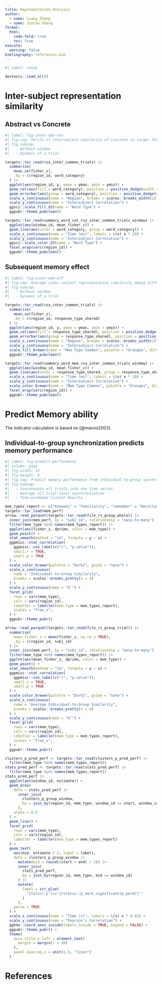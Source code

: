 ```yaml
---
title: Representation Analysis
author:
  - name: Liang Zhang
  - name: Jintao Sheng
format:
  html:
    code-fold: true
    toc: true
execute:
  warning: false
bibliography: references.bib
---
```


```r
#| label: setup

devtools::load_all()
```

# Inter-subject representation similarity

## Abstract vs Concrete

```r
#| label: fig-inter-abs-con
#| fig-cap: Verify if intersubject similarity of concrete is larger than that of abstract.
#| fig-subcap:
#|   - Without window
#|   - Dynamic of a trial

targets::tar_read(rsa_inter_common_trials) |>
  summarise(
    mean_se(fisher_z),
    .by = c(region_id, word_category)
  ) |>
  ggplot(aes(region_id, y, ymax = ymax, ymin = ymin)) +
  geom_col(aes(fill = word_category), position = position_dodge(width = 0.4), width = 0.4) +
  geom_errorbar(aes(group = word_category), position = position_dodge(width = 0.4), width = 0) +
  scale_x_continuous(name = "Region", breaks = scales::breaks_width(1)) +
  scale_y_continuous(name = "Intersubject Correlation") +
  ggsci::scale_fill_d3(name = "Word Type") +
  ggpubr::theme_pubclean()

targets::tar_read(summary_word_cat_rsa_inter_common_trials_window) |>
  ggplot(aes(window_id, mean_fisher_z)) +
  geom_line(aes(color = word_category, group = word_category)) +
  scale_x_continuous(name = "Time (ms)", labels = \(x) x * 20) +
  scale_y_continuous(name = "Intersubject Correlation") +
  ggsci::scale_color_d3(name = "Word Type") +
  facet_wrap(vars(region_id)) +
  ggpubr::theme_pubclean()
```

## Subsequent memory effect

```r
#| label: fig-inter-mem-eff
#| fig-cap: Average inter-subject representation similarity among different memory conditions
#| fig-subcap:
#|   - Without window
#|   - Dynamic of a trial

targets::tar_read(rsa_inter_common_trials) |>
  summarise(
    mean_se(fisher_z),
    .by = c(region_id, response_type_shared)
  ) |>
  ggplot(aes(region_id, y, ymax = ymax, ymin = ymin)) +
  geom_col(aes(fill = response_type_shared), position = position_dodge(width = 0.4), width = 0.4) +
  geom_errorbar(aes(group = response_type_shared), position = position_dodge(width = 0.4), width = 0) +
  scale_x_continuous(name = "Region", breaks = scales::breaks_width(1)) +
  scale_y_continuous(name = "Intersubject Correlation") +
  scale_fill_brewer(name = "Mem Type Common", palette = "Oranges", direction = -1) +
  ggpubr::theme_pubclean()

targets::tar_read(summary_word_mem_rsa_inter_common_trials_window) |>
  ggplot(aes(window_id, mean_fisher_z)) +
  geom_line(aes(color = response_type_shared, group = response_type_shared)) +
  scale_x_continuous(name = "Time (ms)", labels = \(x) x * 20) +
  scale_y_continuous(name = "Intersubject Correlation") +
  scale_color_brewer(name = "Mem Type Common", palette = "Oranges", direction = -1) +
  facet_wrap(vars(region_id)) +
  ggpubr::theme_pubclean()
```

# Predict Memory ability

The indicator calculation is based on [@manns2003].

## Individual-to-group synchronization predicts memory performance

```r
#| label: fig-predict-performance
#| column: page
#| fig-width: 12
#| fig-height: 6
#| fig-cap: Predict memory performance from individual-to-group synchronization
#| fig-subcap:
#|   - Concatenate all trials into one time series
#|   - Average all trial-level synchronization
#|   - Time-windowed Cluster Results

mem_types_report <- c("knowadj" = "Familiarity", "remember" = "Recollection")
targets::tar_load(mem_perf)
arrow::read_parquet(targets::tar_read(file_rs_group_whole)) |>
  inner_join(mem_perf, by = "subj_id", relationship = "many-to-many") |>
  filter(mem_type %in% names(mem_types_report)) |>
  ggplot(aes(fisher_z, dprime, color = mem_type)) +
  geom_point() +
  stat_smooth(method = "lm", formula = y ~ x) +
  ggpmisc::stat_correlation(
    ggpmisc::use_label(c("r", "p.value")),
    small.r = TRUE,
    small.p = TRUE
  ) +
  scale_color_brewer(palette = "Dark2", guide = "none") +
  scale_x_continuous(
    name = "Individual-to-Group Similarity",
    breaks = scales::breaks_pretty(n = 4)
  ) +
  scale_y_continuous(name = "d'") +
  facet_grid(
    rows = vars(mem_type),
    cols = vars(region_id),
    labeller = labeller(mem_type = mem_types_report),
    scales = "free_x",
  ) +
  ggpubr::theme_pubr()

arrow::read_parquet(targets::tar_read(file_rs_group_trial)) |>
  summarise(
    mean_fisher_z = mean(fisher_z, na.rm = TRUE),
    .by = c(region_id, subj_id)
  ) |>
  inner_join(mem_perf, by = "subj_id", relationship = "many-to-many") |>
  filter(mem_type %in% names(mem_types_report)) |>
  ggplot(aes(mean_fisher_z, dprime, color = mem_type)) +
  geom_point() +
  stat_smooth(method = "lm", formula = y ~ x) +
  ggpmisc::stat_correlation(
    ggpmisc::use_label(c("r", "p.value")),
    small.r = TRUE,
    small.p = TRUE
  ) +
  scale_color_brewer(palette = "Dark2", guide = "none") +
  scale_x_continuous(
    name = "Average Individual-to-Group Similarity",
    breaks = scales::breaks_pretty(n = 4)
  ) +
  scale_y_continuous(name = "d'") +
  facet_grid(
    rows = vars(mem_type),
    cols = vars(region_id),
    labeller = labeller(mem_type = mem_types_report),
    scales = "free_x",
  ) +
  ggpubr::theme_pubr()

clusters_p_pred_perf <- targets::tar_read(clusters_p_pred_perf) |>
  filter(mem_type %in% names(mem_types_report))
stats_pred_perf <- targets::tar_read(stats_pred_perf) |>
  filter(mem_type %in% names(mem_types_report))
stats_pred_perf |>
  ggplot(aes(window_id, estimate)) +
  geom_area(
    data = stats_pred_perf |>
      inner_join(
        clusters_p_group_window,
        by = join_by(region_id, mem_type, window_id >= start, window_id <= end)
      ),
    alpha = 0.5
  ) +
  geom_line() +
  facet_grid(
    rows = vars(mem_type),
    cols = vars(region_id),
    labeller = labeller(mem_type = mem_types_report)
  ) +
  geom_text(
    aes(mid, estimate / 2, label = label),
    data = clusters_p_group_window |>
      mutate(mid = round((start + end) / 2)) |>
      inner_join(
        stats_pred_perf,
        by = join_by(region_id, mem_type, mid == window_id)
      ) |>
      mutate(
        label = str_glue(
          "italic('p')=='{rstatix::p_mark_significant(p_perm)}'"
        )
      ),
    parse = TRUE
  ) +
  scale_x_continuous(name = "Time (s)", labels = \(x) x * 0.02) +
  scale_y_continuous(name = "Pearson's Correlation") +
  ggh4x::coord_axes_inside(labels_inside = TRUE, expand = FALSE) +
  ggpubr::theme_pubr() +
  theme(
    axis.title.y.left = element_text(
      margin = margin(r = 30)
    ),
    panel.spacing.x = unit(1.5, "lines")
  )
```

# References

